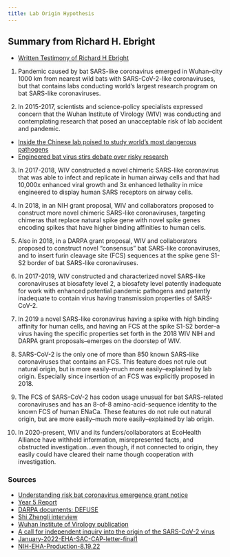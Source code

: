 ```yaml
---
title: Lab Origin Hypothesis
---
```


## Summary from Richard H. Ebright

- [Written Testimony of Richard H Ebright](https://www.hsgac.senate.gov/wp-content/uploads/imo/media/doc/Ebright%20Testimony%20Updated.pdf)

1) Pandemic caused by bat SARS-like coronavirus emerged in Wuhan--city 1000 km from nearest wild bats with SARS-CoV-2-like coronaviruses, but that contains labs conducting world's largest research program on bat SARS-like coronaviruses.

2) In 2015-2017, scientists and science-policy specialists expressed concern that the Wuhan Institute of Virology (WIV) was conducting and contemplating research that posed an unacceptable risk of lab accident and pandemic.

- [Inside the Chinese lab poised to study world's most dangerous pathogens](https://www.nature.com/articles/nature.2017.21487)
- [Engineered bat virus stirs debate over risky research](https://www.nature.com/articles/nature.2015.18787)

3) In 2017-2018, WIV constructed a novel chimeric SARS-like coronavirus that was able to infect and replicate in human airway cells and that had 10,000x enhanced viral growth and 3x enhanced lethality in mice engineered to display human SARS receptors on airway cells.

4) In 2018, in an NIH grant proposal, WIV and collaborators proposed to construct more novel chimeric SARS-like coronaviruses, targeting chimeras that replace natural spike gene with novel spike genes encoding spikes that have higher binding affinities to human cells.

5) Also in 2018, in a DARPA grant proposal, WIV and collaborators proposed to construct novel "consensus" bat SARS-like coronaviruses, and to insert furin cleavage site (FCS) sequences at the spike gene S1-S2 border of bat SARS-like coronaviruses.

6) In 2017-2019, WIV constructed and characterized novel SARS-like coronaviruses at biosafety level 2, a biosafety level patently inadequate for work with enhanced potential pandemic pathogens and patently inadequate to contain virus having transmission properties of SARS-CoV-2.

7) In 2019 a novel SARS-like coronavirus having a spike with high binding affinity for human cells, and having an FCS at the spike S1-S2 border--a virus having the specific properties set forth in the 2018 WIV NIH and DARPA grant proposals--emerges on the doorstep of WIV.

8) SARS-CoV-2 is the only one of more than 850 known SARS-like coronaviruses that contains an FCS. This feature does not rule out natural origin, but is more easily--much more easily--explained by lab origin. Especially since insertion of an FCS was explicitly proposed in 2018.

9) The FCS of SARS-CoV-2 has codon usage unusual for bat SARS-related coronaviruses and has an 8-of-8 amino-acid-sequence identity to the known FCS of human ENaCa. These features do not rule out natural origin, but are more easily--much more easily--explained by lab origin.

10) In 2020-present, WIV and its funders/collaborators at EcoHealth Alliance have withheld information, misrepresented facts, and obstructed investigation...even though, if not connected to origin, they easily could have cleared their name though cooperation with investigation.

### Sources

- [Understanding risk bat coronavirus emergence grant notice](../pdfs/understanding-risk-bat-coronavirus-emergence-grant-notice.pdf) 
- [Year 5 Report](https://republicans-oversight.house.gov/wp-content/uploads/2021/10/Year-5-EHAv.pdf)
- [DARPA documents: DEFUSE](https://documentcloud.org/documents/21066966-defuse-proposal)
- [Shi Zhengli interview](https://science.org/pb-assets/PDF/News%20PDFs/Shi%20Zhengli%20Q&A-1630433861.pdf)
- [Wuhan Institute of Virology publication](https://nature.com/articles/s41586-020-2012-7)
- [A call for independent inquiry into the origin of the SARS-CoV-2 virus](https://pnas.org/doi/10.1073/pnas.2202769119)
- [January-2022-EHA-SAC-CAP-letter-final1](https://republicans-oversight.house.gov/wp-content/uploads/2022/01/January-2022-EHA-SAC-CAP-letter-final1.pdf) 
- [NIH-EHA-Production-8.19.22](https://republicans-oversight.house.gov/wp-content/uploads/2022/08/NIH-EHA-Production-8.19.22.pdf)